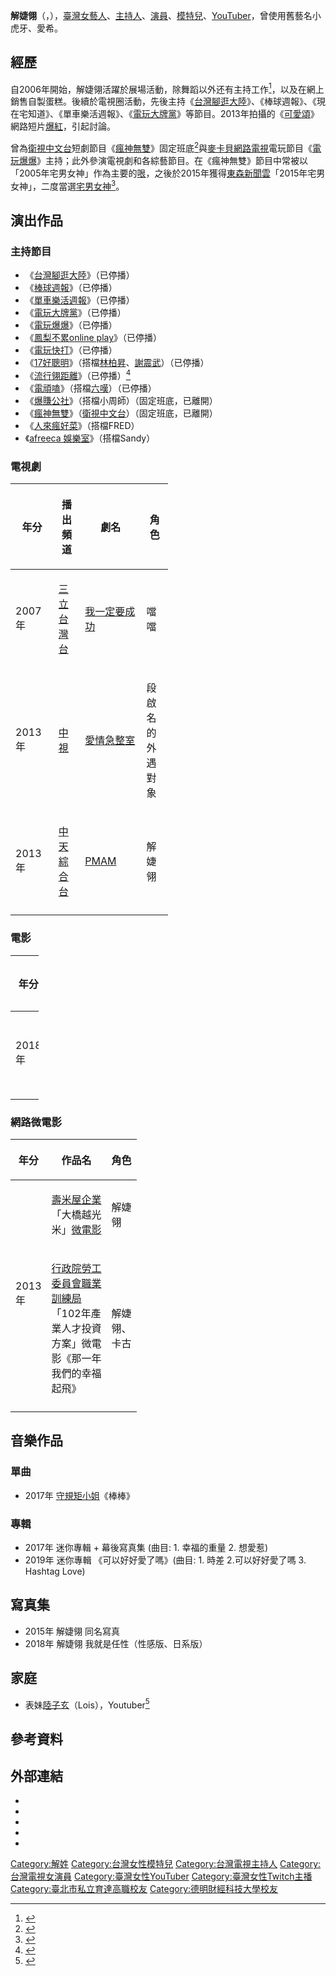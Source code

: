 {{藝人
| 姓名 = 解婕翎
| 類型 = 女藝人
| 圖片 = 解婕翎 02.jpg
| 圖片簡介 = 
| 圖片尺寸 = 
| 原名 = 解婕翎
| 羅馬拼音 = Xie Jie Ling
| 英文名 = Manaki
| 綽號 = 虎牙妹、虎牙、婕翎小老師、J0、愛希
| 國籍 = {{ROC}}
| 民族 = [[漢族|漢族]]
| 出生日期 = {{birth date and age|1985|3|24}}
| 出生地點 = {{TWN}}[[苗栗縣|苗栗縣]]
| 逝世日期 = 
| 逝世地點 = 
| 職業 = [[主持人|主持人]]、歌手、演員、司儀、遊戲實況主、[[舞蹈員|舞蹈員]]、[[模特兒|模特兒]]
| 語言 = [[中華民國國語|中華民國國語]]、[[台語|台語]]
| 教育程度 = [[德明財經科技大學|德明財經科技大學]]資訊管理學系 
| 配偶 = 
| 居住地 = {{TWN}}[[新北市|新北市]][[新莊區|新莊區]]
| 出道作 = 
| 出道日期 = 2005年
| 代表作 = 
| 活躍年代 = 2005年至今
| 唱片公司 = 
| 經紀公司 = 
| 相關團體 = [[守規矩小姐|守規矩小姐]]
| 網站 = 
| module = {{Infobox model details
 | 身高 = 167公分
 | 三圍 = 32C - 24 - 34
 | 體重 = 46公斤
 | 血型 = O型
 | 星座 = 牡羊座
 }}
}}
{{Infobox YouTube personality
| name               = 解婕翎
| channel_display_name = 解婕翎
| channel_url        = UCMy0L5Y-h0-s8t4XZs49gXw
| years_active       = 2015年至今
| genre              = 開箱、生活、美食
| subscribers        = 532,000
| subscriber_date    = 2022年6月10日
| views              = 119,639,381
| view_date          = 2022年6月10日
| silver_button      = yes
| silver_year        = 2017年7月20日<ref>{{Cite web |title=解婕翎的粉絲量里程碑-10萬 |url=https://tw.noxinfluencer.com/youtube/realtime-subs-count/UCMy0L5Y-h0-s8t4XZs49gXw/milestone?mileStoneDate=2017-07-20&mileStone=100000 |publisher=NoxInfluencer |accessdate=2022-06-10 |archiveurl=https://web.archive.org/web/20220610105649/https://tw.noxinfluencer.com/youtube/realtime-subs-count/UCMy0L5Y-h0-s8t4XZs49gXw/milestone?mileStoneDate=2017-07-20&mileStone=100000 |archivedate=2022-06-10 |deadurl=no }}</ref>
}}
{{Infobox YouTube personality
| name               = 解婕翎game什麼東西
| channel_display_name = 解婕翎game什麼東西
| channel_url        = UCjF5uOtET19npSxI392Eyqw
| years_active       = 2017年至今
| genre              = 遊戲、精華
| subscribers        = 11,000
| subscriber_date    = 2022年6月10日
| views              = 330,553
| view_date          = 2022年6月10日
| silver_button      = 
| silver_year        = 
}}
'''解婕翎'''（{{lang|en|Manaki Xie Jie Ling}}，{{bd|1985年|3月24日||catIdx=F解}}），[[臺灣|臺灣]][[女藝人|女藝人]]、[[主持人|主持人]]、[[演員|演員]]、[[模特兒|模特兒]]、[[YouTuber|YouTuber]]，曾使用舊藝名小虎牙、愛希。

==經歷==
自2006年開始，解婕翎活躍於展場活動，除舞蹈以外还有主持工作<ref>{{cite news |url=https://star.ettoday.net/news/1185412 |title=解婕翎無碼「C 奶北半球」濕身照曝光！比基尼開V解放羞爆 |publisher=ETtoday新聞雲 |date=2018-06-06 |archiveurl=https://web.archive.org/web/20201204083135/https://star.ettoday.net/news/1185412 |archivedate=2020-12-04 |deadurl=no }}</ref>，以及在網上銷售自製蛋糕。後續於電視圈活動，先後主持《[[台灣腳逛大陸|台灣腳逛大陸]]》、《棒球週報》、《現在宅知道》、《單車樂活週報》、《[[電玩大牌黨|電玩大牌黨]]》等節目。2013年拍攝的《[[可愛頌|可愛頌]]》網路短片[[爆紅|爆紅]]，引起討論。

曾為[[衛視中文台|衛視中文台]]短劇節目《[[瘋神無雙|瘋神無雙]]》固定班底<ref>{{cite news |url=http://ent.ltn.com.tw/news/breakingnews/2377403 |title=翻版 Albee！ 解婕翎辭退5年「瘋神無雙」 |publisher=自由時報 |date=2018-03-26 |archiveurl=https://web.archive.org/web/20191216185958/http://ent.ltn.com.tw/news/breakingnews/2377403 |archivedate=2019-12-16 |deadurl=no }}</ref>與[[麥卡貝網路電視|麥卡貝網路電視]]電玩節目《[[麥卡貝#電玩爆爆|電玩爆爆]]》主持；此外參演電視劇和各綜藝節目。在《瘋神無雙》節目中常被以「2005年宅男女神」作為主要的[[哏|哏]]，之後於2015年獲得[[東森新聞雲|東森新聞雲]]「2015年宅男女神」，二度當選[[宅男女神|宅男女神]]<ref>{{cite news |url=https://www.nownews.com/news/20171022/2629779 |title=解婕翎迷《陰屍路》　角色很「中二」 |publisher=NOWnews今日新聞 |date=2017-10-22 |archiveurl=https://web.archive.org/web/20200405005102/https://www.nownews.com/news/20171022/2629779 |archivedate=2020-04-05 |deadurl=no }}</ref>。

==演出作品==
===主持節目===
* 《[[台灣腳逛大陸|台灣腳逛大陸]]》（已停播）
* 《[[棒球週報|棒球週報]]》（已停播）
* 《[[單車樂活週報|單車樂活週報]]》（已停播）
* 《[[電玩大牌黨|電玩大牌黨]]》（已停播）
* 《[[麥卡貝#電玩爆爆|電玩爆爆]]》（已停播）
* 《[[鳳梨不累online_play|鳳梨不累online play]]》（已停播）
* 《[[電玩快打|電玩快打]]》（已停播）
* 《[[17好聰明|17好聰明]]》（搭檔[[林柏昇|林柏昇]]、[[謝震武|謝震武]]）（已停播）
* 《[[流行翎距離|流行翎距離]]》（已停播）<ref>{{cite news |url=http://www.chinatimes.com/realtimenews/20180517004303-260404 |title=成語蕎抱病上直播節目挺解婕翎 |publisher=中時電子報 |date=2018-05-17 |archiveurl=https://web.archive.org/web/20200405005109/http://www.chinatimes.com/realtimenews/20180517004303-260404 |archivedate=2020-04-05 |deadurl=no }}</ref>
* 《[[電頑嗑|電頑嗑]]》（搭檔[[LNG_Live|六嘆]]）（已停播）
* 《[[爆賺公社|爆賺公社]]》（搭檔小周師）（固定班底，已離開）
* 《[[瘋神無雙|瘋神無雙]]》（[[衛視中文台|衛視中文台]]）（固定班底，已離開）
* 《[[人來瘋好菜|人來瘋好菜]]》（搭檔FRED）
* 《[[afreeca_娛樂室|afreeca 娛樂室]]》（搭檔Sandy）

===電視劇===
{| class="wikitable" width=50%
!width=15%| 年分
!播出頻道
!width=30%| 劇名
! 角色
|-
| 2007年
| [[三立台灣台|三立台灣台]]
| [[我一定要成功|我一定要成功]]
| 噹噹
|-
| 2013年
| [[中視|中視]]
| [[愛情急整室|愛情急整室]]
| 段啟名的外遇對象
|-
| 2013年
| [[中天綜合台|中天綜合台]]
| [[PMAM|PMAM]]
| 解婕翎
|-
|}

===電影===
{| class="wikitable" width=30%
!width=10%| 年分
!width=10%| 劇名
!width=10%| 角色
|-
| 2018年
| 哈囉！有事嗎
| 小婕
|-
|}

===網路微電影===
{| class="wikitable" width=40%
!width=15%| 年分
!width=60%| 作品名
! 角色
|-
|rowspan=2| 2013年
| [[壽米屋企業|壽米屋企業]]「大橋越光米」[[微電影|微電影]]
| 解婕翎
|-
| [[行政院勞工委員會職業訓練局|行政院勞工委員會職業訓練局]]「102年產業人才投資方案」微電影《那一年我們的幸福起飛》
| 解婕翎、卡古
|-
|}

==音樂作品==
===單曲===
* 2017年 [[守規矩小姐|守規矩小姐]]《棒棒》

===專輯===
* 2017年 迷你專輯 + 幕後寫真集 (曲目: 1. 幸福的重量 2. 想愛惹)
* 2019年 迷你專輯 《可以好好愛了嗎》(曲目: 1. 時差 2.可以好好愛了嗎 3. Hashtag Love)

==寫真集==
* 2015年 解婕翎 同名寫真
* 2018年 解婕翎 我就是任性（性感版、日系版）

==家庭==
* 表妹[[陸子玄|陸子玄]]（Lois），Youtuber<ref>{{cite news |author1=劉宜庭 |author2=許逸群 |url=https://star.ettoday.net/news/1224070 |title=解婕翎合照「超正表妹」顏值爆表！ 虎牙甜笑神複製 |accessdate=2020-04-09 |publisher=ETtoday |date=2018-07-31 |archiveurl=https://web.archive.org/web/20211003100253/https://star.ettoday.net/news/1224070 |archivedate=2021-10-03 |deadurl=no}}</ref>

==參考資料==
{{reflist}}

==外部連結==
* {{Facebook|dollshin.fans|解婕翎}}
* {{Instagram|dollshin|解婕翎}}
* {{Sinaweibo|1782128537|解婕翎J0}}
* {{YouTube|channel=UCMy0L5Y-h0-s8t4XZs49gXw|解婕翎}}
* {{Twitch|dollshin0324}}

{{DEFAULTSORT:Yu解}}
[[Category:解姓|Category:解姓]]
[[Category:台灣女性模特兒|Category:台灣女性模特兒]]
[[Category:台灣電視主持人|Category:台灣電視主持人]]
[[Category:台灣電視女演員|Category:台灣電視女演員]]
[[Category:臺灣女性YouTuber|Category:臺灣女性YouTuber]]
[[Category:臺灣女性Twitch主播|Category:臺灣女性Twitch主播]]
[[Category:臺北市私立育達高職校友|Category:臺北市私立育達高職校友]]
[[Category:德明財經科技大學校友|Category:德明財經科技大學校友]]
